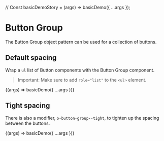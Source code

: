 // Const basicDemoStory = (args) => basicDemo({ ...args });

<Meta title="Objects/Button Group" />

# Button Group

The Button Group object pattern can be used for a collection of buttons.

## Default spacing

Wrap a `ul` list of Button components with the Button Group component.

> Important: Make sure to add `role="list"` to the `<ul>` element.

<Canvas>
  <Story name="Default">{(args) => basicDemo({ ...args })}</Story>
</Canvas>

## Tight spacing

There is also a modifier, `o-button-group--tight`, to tighten up the spacing between the buttons.

<Canvas>
  <Story name="Tight" args={{ class: 'o-button-group--tight' }}>
    {(args) => basicDemo({ ...args })}
  </Story>
</Canvas>
